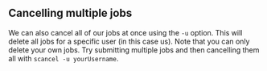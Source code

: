 ::: challenge

## Cancelling multiple jobs

We can also cancel all of our jobs at once using the `-u` option. This will
delete all jobs for a specific user (in this case us). Note that you can only
delete your own jobs.  Try submitting multiple jobs and then cancelling them
all with `scancel -u yourUsername`.
:::
